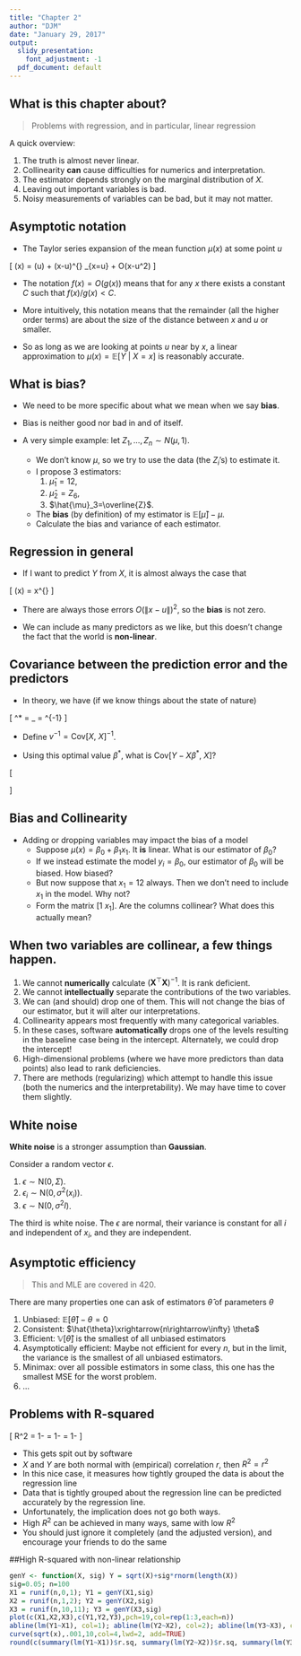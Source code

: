 ```yaml
---
title: "Chapter 2"
author: "DJM"
date: "January 29, 2017"
output:
  slidy_presentation:
    font_adjustment: -1
  pdf_document: default
---
```


\newcommand{\Expect}[1]{\mathbb{E}\left[ #1 \right]}
\newcommand{\Var}[1]{\mathbb{V}\left[ #1 \right]}
\newcommand{\Cov}[2]{\mathrm{Cov}\left[#1,\ #2\right]}
\newcommand{\given}{\ \vert\ }


## What is this chapter about?


> Problems with regression, and in particular, linear regression

A quick overview:

1. The truth is almost never linear.
2. Collinearity __can__ cause difficulties for numerics and interpretation.
3. The estimator depends strongly on the marginal distribution of $X$.
4. Leaving out important variables is bad.
5. Noisy measurements of variables can be bad, but it may not matter.

## Asymptotic notation

* The Taylor series expansion of the mean function $\mu(x)$ at some point $u$

\[
\mu(x) = \mu(u) + (x-u)^{\top} \frac{\partial \mu(x)}{\partial x}\vert_{x=u} + O(\lVert x-u\rVert^2)
\]

* The notation $f(x) = O(g(x))$ means that for any $x$ there exists a constant $C$ such that $f(x)/g(x) < C$.

* More intuitively, this notation means that the remainder (all the higher order terms) are about the size of the distance between $x$ and $u$ or smaller.

* So as long as we are looking at points $u$ near by $x$, a linear approximation to $\mu(x)=\Expect{Y\given X=x}$ is reasonably accurate.

## What is bias?

* We need to be more specific about what we mean when we say __bias__.

* Bias is neither good nor bad in and of itself.

* A very simple example: let $Z_1,\ldots,Z_n \sim N(\mu, 1)$.
  - We don't know $\mu$, so we try to use the data (the $Z_i$'s) to estimate it.
  - I propose 3 estimators: 
      1. $\hat{\mu}_1 = 12$, 
      2. $\hat{\mu}_2=Z_6$, 
      3. $\hat{\mu}_3=\overline{Z}$.
  - The __bias__ (by definition) of my estimator is $\Expect{\hat{\mu}}-\mu$.
  - Calculate the bias and variance of each estimator.
  
## Regression in general

* If I want to predict $Y$ from $X$, it is almost always the case that

\[
\mu(x) = \Expect{Y\given X=x} \neq x^{\top}\beta
\]

* There are always those errors $O(\lVert x-u\rVert)^2$, so the __bias__ is not zero.

* We can include as many predictors as we like, but this doesn't change the fact that the world is __non-linear__.

## Covariance between the prediction error and the predictors

* In theory, we have (if we know things about the state of nature)

\[
\beta^* = \arg\min_\beta \Expect{\lVert Y-X\beta\rVert^2} = \Cov{X}{X}^{-1}\Cov{X}{Y}
\]

* Define $v^{-1}=\Cov{X}{X}^{-1}$.

* Using this optimal value $\beta^*$, what is $\Cov{Y-X\beta^*}{X}$?

\[
\begin{aligned}
\Cov{Y-X\beta^*}{X} &= \Cov{Y}{X}-\Cov{X\beta^*}{X} & \textrm{(Cov is linear)}\\
&=\Cov{Y}{X} - \Cov{X (v^{-1}\Cov{X}{Y})}{X} & \textrm{(substitute the def. of $\beta^*$)}\\
&=\Cov{Y}{X} - \Cov{X}{X}v^{-1}\Cov{X}{Y} & \textrm{(Cov is linear in the first arg)}\\
&=\Cov{Y}{X} - \Cov{X}{Y}=0.
\end{aligned}
\]


## Bias and Collinearity

* Adding or dropping variables may impact the bias of a model
  - Suppose $\mu(x)=\beta_0+\beta_1 x_1$. It __is__ linear. What is our estimator of $\beta_0$?
  - If we instead estimate the model $y_i = \beta_0$, our estimator of $\beta_0$ will be biased. How biased?
  - But now suppose that $x_1= 12$ always. Then we don't need to include $x_1$ in the model. Why not?
  - Form the matrix $[1\ x_1]$. Are the columns collinear? What does this actually mean?
  
## When two variables are collinear, a few things happen.

  1. We cannot __numerically__ calculate $(\mathbf{X}^\top\mathbf{X})^{-1}$. It is rank deficient.
  2. We cannot __intellectually__ separate the contributions of the two variables.
  3. We can (and should) drop one of them. This will not change the bias of our estimator, but it will alter our interpretations.
  4. Collinearity appears most frequently with many categorical variables.
  5. In these cases, software __automatically__ drops one of the levels resulting in the baseline case being in the intercept. Alternately, we could drop the intercept!
  6. High-dimensional problems (where we have more predictors than data points) also lead to rank deficiencies.
  6. There are methods (regularizing) which attempt to handle this issue (both the numerics and the interpretability). We may have time to cover them slightly.
  
## White noise

__White noise__ is a stronger assumption than __Gaussian__.

Consider a random vector $\epsilon$.

1. $\epsilon\sim\textrm{N}(0,\Sigma)$.
2. $\epsilon_i \sim\textrm{N}(0,\sigma^2(x_i))$.
3. $\epsilon\sim\textrm{N}(0,\sigma^2 I)$.

The third is white noise. The $\epsilon$ are normal, their variance is constant for all $i$ and independent of $x_i$, and they are independent.

## Asymptotic efficiency

> This and MLE are covered in 420.

There are many properties one can ask of estimators $\hat{\theta}$ of parameters $\theta$

1. Unbiased: $\Expect{\hat{\theta}}-\theta=0$
2. Consistent: $\hat{\theta}\xrightarrow{n\rightarrow\infty} \theta$
3. Efficient: $\Var{\hat{\theta}}$ is the smallest of all unbiased estimators
3. Asymptotically efficient: Maybe not efficient for every $n$, but in the limit, the variance is the smallest of all unbiased estimators.
4. Minimax: over all possible estimators in some class, this one has the smallest MSE for the worst problem.
5. $\ldots$

## Problems with R-squared

\[
R^2 = 1-\frac{SSE}{\sum_{i=1}^n (Y_i-\overline{Y})^2} = 1-\frac{MSE}{\frac{1}{n}\sum_{i=1}^n (Y_i-\overline{Y})^2} = 1-\frac{SSE}{SST}
\]
  
* This gets spit out by software
* $X$ and $Y$ are both normal with (empirical) correlation $r$, then $R^2=r^2$
* In this nice case, it measures how tightly grouped the data is about the regression line
* Data that is tightly grouped about the regression line can be predicted accurately by the regression line.
* Unfortunately, the implication does not go both ways.
* High $R^2$ can be achieved in many ways, same with low $R^2$
* You should just ignore it completely (and the adjusted version), and encourage your friends to do the same

##High R-squared with non-linear relationship

```r
genY <- function(X, sig) Y = sqrt(X)+sig*rnorm(length(X))
sig=0.05; n=100
X1 = runif(n,0,1); Y1 = genY(X1,sig)
X2 = runif(n,1,2); Y2 = genY(X2,sig)
X3 = runif(n,10,11); Y3 = genY(X3,sig)
plot(c(X1,X2,X3),c(Y1,Y2,Y3),pch=19,col=rep(1:3,each=n))
abline(lm(Y1~X1), col=1); abline(lm(Y2~X2), col=2); abline(lm(Y3~X3), col=3)
curve(sqrt(x),.001,10,col=4,lwd=2, add=TRUE)
round(c(summary(lm(Y1~X1))$r.sq, summary(lm(Y2~X2))$r.sq, summary(lm(Y3~X3))$r.sq), 3)
```
